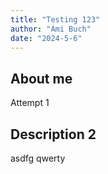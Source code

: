 ```yaml
---
title: "Testing 123"
author: "Ami Buch"
date: "2024-5-6"
---
```


## About me
Attempt 1

## Description 2
asdfg qwerty

